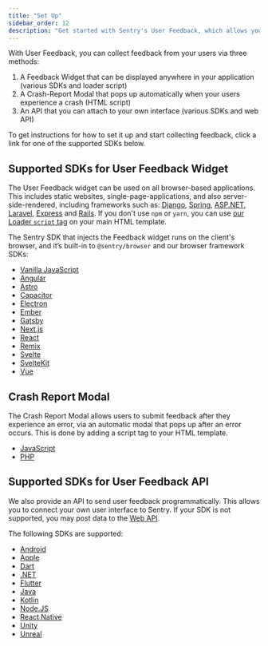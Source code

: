 ```yaml
---
title: "Set Up"
sidebar_order: 12
description: "Get started with Sentry's User Feedback, which allows you to collect feedback from your users."
---
```


With User Feedback, you can collect feedback from your users via three methods:
1. A Feedback Widget that can be displayed anywhere in your application (various SDKs and loader script)
2. A Crash-Report Modal that pops up automatically when your users experience a crash (HTML script)
3. An API that you can attach to your own interface (various SDKs and web API)

To get instructions for how to set it up and start collecting feedback, click a link for one of the supported SDKs below.

## Supported SDKs for User Feedback Widget

The User Feedback widget can be used on all browser-based applications. This includes static websites, single-page-applications, and also server-side-rendered, including frameworks such as:
[Django](/platforms/python/integrations/django/),
[Spring](/platforms/java/guides/spring-boot/),
[ASP.NET](/platforms/dotnet/guides/aspnetcore/),
[Laravel](/platforms/php/guides/laravel/),
[Express](/platforms/javascript/guides/express/) and
[Rails](/platforms/ruby/guides/rails/).
If you don't use `npm` or `yarn`, you can use [our Loader `script` tag](/platforms/javascript/install/loader/) on your main HTML template.

The Sentry SDK that injects the Feedback widget runs on the client's browser, and it’s built-in to `@sentry/browser` and our browser framework SDKs:

- [Vanilla JavaScript](/platforms/javascript/user-feedback/)
- [Angular](/platforms/javascript/guides/angular/user-feedback/)
- [Astro](/platforms/javascript/guides/astro/user-feedback/)
- [Capacitor](/platforms/javascript/guides/capacitor/user-feedback/)
- [Electron](/platforms/javascript/guides/electron/user-feedback/)
- [Ember](/platforms/javascript/guides/ember/user-feedback/)
- [Gatsby](/platforms/javascript/guides/gatsby/user-feedback/)
- [Next.js](/platforms/javascript/guides/nextjs/user-feedback/)
- [React](/platforms/javascript/guides/react/user-feedback/)
- [Remix](/platforms/javascript/guides/remix/user-feedback/)
- [Svelte](/platforms/javascript/guides/svelte/user-feedback/)
- [SvelteKit](/platforms/javascript/guides/sveltekit/user-feedback/)
- [Vue](/platforms/javascript/guides/vue/user-feedback/)

## Crash Report Modal

The Crash Report Modal allows users to submit feedback after they experience an error, via an automatic modal that pops up after an error occurs. This is done by adding a script tag to your HTML template.

- [JavaScript](/platforms/javascript/user-feedback/#crash-report-modal)
- [PHP](/platforms/php/user-feedback/#crash-report-modal)

## Supported SDKs for User Feedback API

We also provide an API to send user feedback programmatically. This allows you to connect your own user interface to Sentry. If your SDK is not supported, you may post data to the [Web API](/api/projects/submit-user-feedback/).

The following SDKs are supported:
- [Android](/platforms/android/user-feedback/#user-feedback-api)
- [Apple](/platforms/apple/user-feedback/#user-feedback-api)
- [Dart](/platforms/dart/user-feedback/#user-feedback-api)
- [.NET](/platforms/dotnet/user-feedback/#use-the-net-sdk)
- [Flutter](/platforms/dart/guides/flutter/user-feedback/#user-feedback-api)
- [Java](/platforms/java/user-feedback/#user-feedback-api)
- [Kotlin](/platforms/kotlin/guides/kotlin-multiplatform/user-feedback/#user-feedback-api)
- [Node.JS](/platforms/javascript/guides/node/user-feedback/#user-feedback-api)
- [React Native](/platforms/react-native/user-feedback/#user-feedback-api)
- [Unity](/platforms/unity/user-feedback/#use-the-net-sdk)
- [Unreal](/platforms/unreal/user-feedback/#user-feedback-api)
